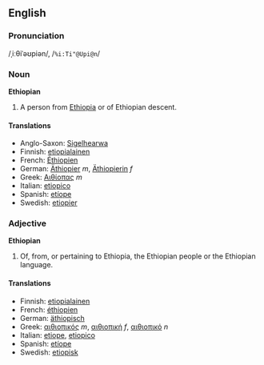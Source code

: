 ==English==
===Pronunciation===
/ˌiːθiˈəʊpiən/, /<tt>%i:Ti"@Upi@n</tt>/
===Noun===
'''Ethiopian'''
#A person from [[Ethiopia]] or of Ethiopian descent.

====Translations====
*Anglo-Saxon: [[Sigelhearwa]]
*Finnish: [[etiopialainen]]
*French: [[Éthiopien]]
*German: [[Äthiopier]] ''m'', [[Äthiopierin]] ''f''
*Greek: [[Αιθίοπας]] ''m''
*Italian: [[etiopico]]
*Spanish: [[etíope]]
*Swedish: [[etiopier]]

===Adjective===
'''Ethiopian'''
#Of, from, or pertaining to Ethiopia, the Ethiopian people or the Ethiopian language.
====Translations====
*Finnish: [[etiopialainen]]
*French: [[éthiopien]]
*German: [[äthiopisch]]
*Greek: [[αιθιοπικός]] ''m'', [[αιθιοπική]] ''f'', [[αιθιοπικό]] ''n''
*Italian: [[etiope]], [[etiopico]]
*Spanish: [[etíope]]
*Swedish: [[etiopisk]]
